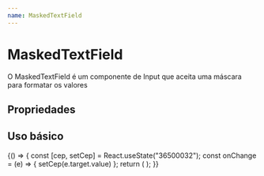 ```yaml
---
name: MaskedTextField
---
```



# MaskedTextField

O MaskedTextField é um componente de Input que aceita uma máscara para formatar os valores

## Propriedades

<Props of={MaskedTextField} />

## Uso básico

<Playground>
  {() => {
    const [cep, setCep] = React.useState("36500032");
    const onChange = (e) => {
      setCep(e.target.value)
    };
    return (
      <MaskedTextField value={cep} mask="99999-999" onChange={onChange} variant="outlined"/>
    );
  }}

</Playground>
